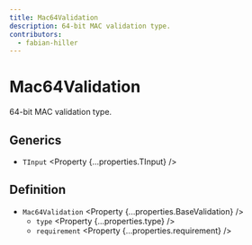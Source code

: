 ```yaml
---
title: Mac64Validation
description: 64-bit MAC validation type.
contributors:
  - fabian-hiller
---
```



# Mac64Validation

64-bit MAC validation type.

## Generics

- `TInput` <Property {...properties.TInput} />

## Definition

- `Mac64Validation` <Property {...properties.BaseValidation} />
  - `type` <Property {...properties.type} />
  - `requirement` <Property {...properties.requirement} />
